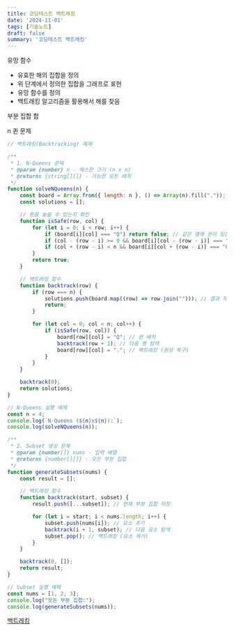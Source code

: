 ```yaml
---
title: 코딩테스트 백트레킹
date: '2024-11-01'
tags: [기술노트]
draft: false
summary: '코딩테스트 백트레킹'
---
```


유망 함수

- 유효한 해의 집합을 정의
- 위 단계에서 정의한 집합을 그래프로 표현
- 유망 함수를 정의
- 백트래킹 알고리즘을 활용해서 해를 찾음

부분 집합 합

n 퀸 문제

```jsx
// 백트래킹(Backtracking) 예제

/**
 * 1. N-Queens 문제
 * @param {number} n - 체스판 크기 (n x n)
 * @returns {string[][]} - 가능한 모든 배치
 */
function solveNQueens(n) {
    const board = Array.from({ length: n }, () => Array(n).fill(".")); // 체스판 초기화
    const solutions = [];

    // 퀸을 놓을 수 있는지 확인
    function isSafe(row, col) {
        for (let i = 0; i < row; i++) {
            if (board[i][col] === "Q") return false; // 같은 열에 퀸이 있는 경우
            if (col - (row - i) >= 0 && board[i][col - (row - i)] === "Q") return false; // 좌측 대각선
            if (col + (row - i) < n && board[i][col + (row - i)] === "Q") return false; // 우측 대각선
        }
        return true;
    }

    // 백트래킹 함수
    function backtrack(row) {
        if (row === n) {
            solutions.push(board.map((row) => row.join(""))); // 결과 저장
            return;
        }

        for (let col = 0; col < n; col++) {
            if (isSafe(row, col)) {
                board[row][col] = "Q"; // 퀸 배치
                backtrack(row + 1); // 다음 행 탐색
                board[row][col] = "."; // 백트래킹 (원상 복구)
            }
        }
    }

    backtrack(0);
    return solutions;
}

// N-Queens 실행 예제
const n = 4;
console.log(`N-Queens (${n}x${n}):`);
console.log(solveNQueens(n));

/**
 * 2. Subset 생성 문제
 * @param {number[]} nums - 입력 배열
 * @returns {number[][]} - 모든 부분 집합
 */
function generateSubsets(nums) {
    const result = [];

    // 백트래킹 함수
    function backtrack(start, subset) {
        result.push([...subset]); // 현재 부분 집합 저장

        for (let i = start; i < nums.length; i++) {
            subset.push(nums[i]); // 요소 추가
            backtrack(i + 1, subset); // 다음 요소 탐색
            subset.pop(); // 백트래킹 (요소 제거)
        }
    }

    backtrack(0, []);
    return result;
}

// Subset 실행 예제
const nums = [1, 2, 3];
console.log("모든 부분 집합:");
console.log(generateSubsets(nums));

```

[백트레킹](https://www.notion.so/17a4843169a9808c97f5d42446e9cebc?pvs=21)

